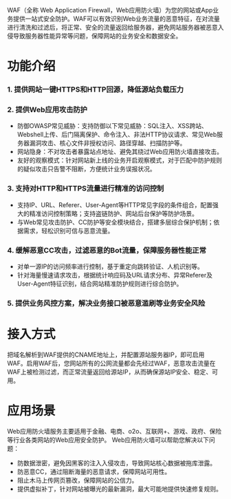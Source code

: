WAF（全称 Web Application Firewall，Web应用防火墙）为您的网站或App业务提供一站式安全防护。WAF可以有效识别Web业务流量的恶意特征，在对流量进行清洗和过滤后，将正常、安全的流量返回给服务器，避免网站服务器被恶意入侵导致服务器性能异常等问题，保障网站的业务安全和数据安全。

# 功能介绍
### 1. 提供网站一键HTTPS和HTTP回源，降低源站负载压力

### 2. 提供Web应用攻击防护

 - 防御OWASP常见威胁：支持防御以下常见威胁：SQL注入、XSS跨站、Webshell上传、后门隔离保护、命令注入、非法HTTP协议请求、常见Web服务器漏洞攻击、核心文件非授权访问、路径穿越、扫描防护等。
 - 网站隐身：不对攻击者暴露站点地址、避免其绕过Web应用防火墙直接攻击。
 - 友好的观察模式：针对网站新上线的业务开启观察模式，对于匹配中防护规则的疑似攻击只告警不阻断，方便统计业务误报状况。 

### 3. 支持对HTTP和HTTPS流量进行精准的访问控制
 - 支持IP、URL、Referer、User-Agent等HTTP常见字段的条件组合，配置强大的精准访问控制策略；支持盗链防护、网站后台保护等防护场景。
 - 与Web常见攻击防护、CC防护等安全模块结合，搭建多层综合保护机制；依据需求，轻松识别可信与恶意流量。

### 4. 缓解恶意CC攻击，过滤恶意的Bot流量，保障服务器性能正常
- 对单一源IP的访问频率进行控制，基于重定向跳转验证、人机识别等。
- 针对海量慢速请求攻击，根据统计响应码及URL请求分布、异常Referer及User-Agent特征识别，结合网站精准防护规则进行综合防护。

### 5. 提供业务风控方案，解决业务接口被恶意滥刷等业务安全风险

# 接入方式
把域名解析到WAF提供的CNAME地址上，并配置源站服务器IP，即可启用WAF。启用WAF后，您网站所有的公网流量都会先经过WAF，恶意攻击流量在WAF上被检测过滤，而正常流量返回给源站IP，从而确保源站IP安全、稳定、可用。

# 应用场景
Web应用防火墙服务主要适用于金融、电商、o2o、互联网+、游戏、政府、保险等行业各类网站的Web应用安全防护。
Web应用防火墙可以帮助您解决以下问题：
- 防数据泄密，避免因黑客的注入入侵攻击，导致网站核心数据被拖库泄露。
- 防恶意CC，通过阻断海量的恶意请求，保障网站可用性。
- 阻止木马上传网页篡改，保障网站的公信力。
- 提供虚拟补丁，针对网站被曝光的最新漏洞，最大可能地提供快速修复规则。